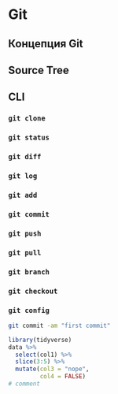 # Git {#appendix_git}

## Концепция Git

## Source Tree

## CLI

### `git clone`

### `git status`

### `git diff`

### `git log`

### `git add`

### `git commit`

### `git push`

### `git pull`

### `git branch`

### `git checkout`

### `git config`

```bash
git commit -am "first commit"
```

```r
library(tidyverse)
data %>% 
  select(col1) %>% 
  slice(3:5) %>% 
  mutate(col3 = "nope",
         col4 = FALSE)
# comment
```